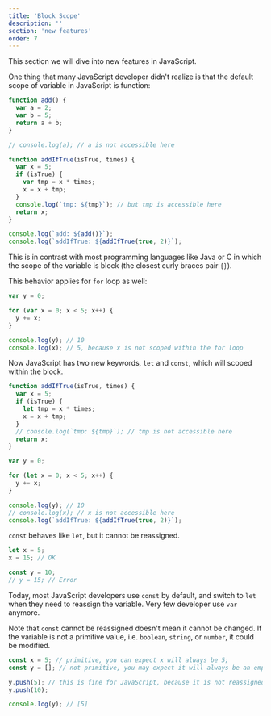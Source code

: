 ```yaml
---
title: 'Block Scope'
description: ''
section: 'new features'
order: 7
---
```


This section we will dive into new features in JavaScript.

One thing that many JavaScript developer didn't realize is that the default scope of variable in JavaScript is function:

```js live
function add() {
  var a = 2;
  var b = 5;
  return a + b;
}

// console.log(a); // a is not accessible here

function addIfTrue(isTrue, times) {
  var x = 5;
  if (isTrue) {
    var tmp = x * times;
    x = x + tmp;
  }
  console.log(`tmp: ${tmp}`); // but tmp is accessible here
  return x;
}

console.log(`add: ${add()}`);
console.log(`addIfTrue: ${addIfTrue(true, 2)}`);
```

This is in contrast with most programming languages like Java or C in which the scope of the variable is block (the closest curly braces pair `{}`).

This behavior applies for `for` loop as well:

```js live
var y = 0;

for (var x = 0; x < 5; x++) {
  y += x;
}

console.log(y); // 10
console.log(x); // 5, because x is not scoped within the for loop
```

Now JavaScript has two new keywords, `let` and `const`, which will scoped within the block.

```js live
function addIfTrue(isTrue, times) {
  var x = 5;
  if (isTrue) {
    let tmp = x * times;
    x = x + tmp;
  }
  // console.log(`tmp: ${tmp}`); // tmp is not accessible here
  return x;
}

var y = 0;

for (let x = 0; x < 5; x++) {
  y += x;
}

console.log(y); // 10
// console.log(x); // x is not accessible here
console.log(`addIfTrue: ${addIfTrue(true, 2)}`);
```

`const` behaves like `let`, but it cannot be reassigned.

```js live
let x = 5;
x = 15; // OK

const y = 10;
// y = 15; // Error
```

Today, most JavaScript developers use `const` by default, and switch to `let` when they need to reassign the variable. Very few developer use `var` anymore.

Note that `const` cannot be reassigned doesn't mean it cannot be changed. If the variable is not a primitive value, i.e. `boolean`, `string`, or `number`, it could be modified.

```js live
const x = 5; // primitive, you can expect x will always be 5;
const y = []; // not primitive, you may expect it will always be an empty array

y.push(5); // this is fine for JavaScript, because it is not reassigned
y.push(10);

console.log(y); // [5]
```
